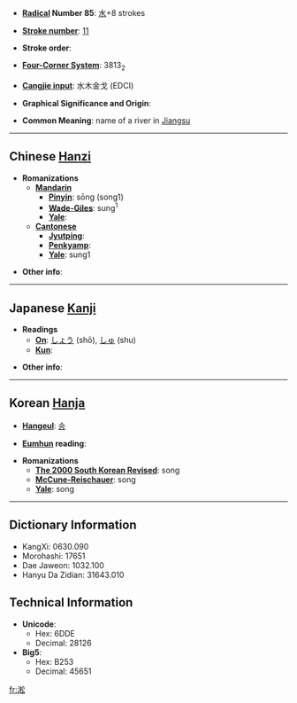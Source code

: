 * '''[[Wiktionary:Chinese radical index| Radical]] Number 85''': [[Wiktionary:Chinese radical index 水|水]]+8 strokes

* '''[[Wiktionary:Chinese total strokes index|Stroke number]]''': [[Wiktionary:Chinese total strokes index 11|11]]

* '''Stroke order''': 

* '''[[Wiktionary:Chinese four corner index|Four-Corner System]]''': 3813<sub>2</sub>

* '''[[Wiktionary:Chinese Cangjie index|Cangjie input]]''': 水木金戈 (EDCI)

* '''Graphical Significance and Origin''': 

* '''Common Meaning''': name of a river in [[Jiangsu]]

----

== Chinese [[Hanzi]] ==

* '''Romanizations'''
** '''[[Mandarin]]'''
*** '''[[Pinyin]]''': sōng (song1)
*** '''[[Wade-Giles]]''': sung<sup>1</sup>
*** '''[[Yale]]''': 
** '''[[Cantonese]]'''
*** '''[[Jyutping]]''':
*** '''[[Penkyamp]]''': 
*** '''[[Yale]]''': sung1

* '''Other info''': 

----

== Japanese [[Kanji]] ==

* '''Readings'''
** '''[[On]]''': [[しょう]] (shō), [[しゅ]] (shu)
** '''[[Kun]]''': 

* '''Other info''':  

----

== Korean [[Hanja]] ==

* '''[[Hangeul]]''': [[송]]

* '''[[Eumhun]] reading''': 

* '''Romanizations'''
** '''[[The 2000 South Korean Revised Romanization|The 2000 South Korean Revised]]''': song
** '''[[McCune-Reischauer]]''': song
** '''[[Yale]]''': song

----

== Dictionary Information ==

* KangXi: 0630.090
* Morohashi: 17651
* Dae Jaweon: 1032.100
* Hanyu Da Zidian: 31643.010

== Technical Information ==

* '''Unicode''':
** Hex: 6DDE
** Decimal: 28126
* '''Big5''':
** Hex: B253
** Decimal: 45651

[[fr:淞]]